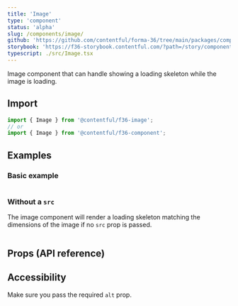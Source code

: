 ```yaml
---
title: 'Image'
type: 'component'
status: 'alpha'
slug: /components/image/
github: 'https://github.com/contentful/forma-36/tree/main/packages/components/image'
storybook: 'https://f36-storybook.contentful.com/?path=/story/components-image--overview'
typescript: ./src/Image.tsx
---
```


Image component that can handle showing a loading skeleton while the image is loading.

## Import

```jsx static=true
import { Image } from '@contentful/f36-image';
// or
import { Image } from '@contentful/f36-component';
```

## Examples

### Basic example

```jsx file=./examples/ImageBasicExample.tsx

```

### Without a `src`

The image component will render a loading skeleton matching the dimensions of the image if no `src` prop is passed.

```jsx file=./examples/ImageWithoutSrcExample.tsx

```

## Props (API reference)

<PropsTable of="Image" />

## Accessibility

Make sure you pass the required `alt` prop.
